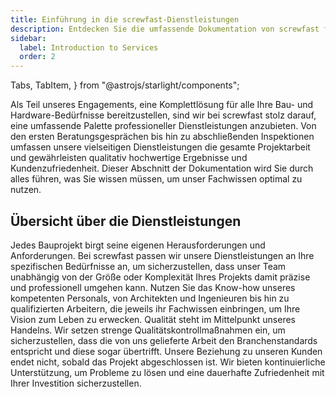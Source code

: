 ```yaml
---
title: Einführung in die screwfast-Dienstleistungen
description: Entdecken Sie die umfassende Dokumentation von screwfast für einen eingehenden Einblick in unsere erstklassigen Werkzeuge und Bauleistungen.
sidebar:
  label: Introduction to Services
  order: 2
---
```


  Tabs,
  TabItem,
} from "@astrojs/starlight/components";

Als Teil unseres Engagements, eine Komplettlösung für alle Ihre Bau- und Hardware-Bedürfnisse bereitzustellen, sind wir bei screwfast stolz darauf, eine umfassende Palette professioneller Dienstleistungen anzubieten. Von den ersten Beratungsgesprächen bis hin zu abschließenden Inspektionen umfassen unsere vielseitigen Dienstleistungen die gesamte Projektarbeit und gewährleisten qualitativ hochwertige Ergebnisse und Kundenzufriedenheit. Dieser Abschnitt der Dokumentation wird Sie durch alles führen, was Sie wissen müssen, um unser Fachwissen optimal zu nutzen.

## Übersicht über die Dienstleistungen

<Tabs>
  <TabItem label="Maßgeschneiderte Lösungen">
    Jedes Bauprojekt birgt seine eigenen Herausforderungen und Anforderungen. Bei screwfast passen wir unsere Dienstleistungen an Ihre spezifischen Bedürfnisse an, um sicherzustellen, dass unser Team unabhängig von der Größe oder Komplexität Ihres Projekts damit präzise und professionell umgehen kann.
  </TabItem>
  <TabItem label="Experten-Team">
    Nutzen Sie das Know-how unseres kompetenten Personals, von Architekten und Ingenieuren bis hin zu qualifizierten Arbeitern, die jeweils ihr Fachwissen einbringen, um Ihre Vision zum Leben zu erwecken.
  </TabItem>
   <TabItem label="Qualitätsverpflichtung">
    Qualität steht im Mittelpunkt unseres Handelns. Wir setzen strenge Qualitätskontrollmaßnahmen ein, um sicherzustellen, dass die von uns gelieferte Arbeit den Branchenstandards entspricht und diese sogar übertrifft.
  </TabItem>
   <TabItem label="Laufende Unterstützung">
    Unsere Beziehung zu unseren Kunden endet nicht, sobald das Projekt abgeschlossen ist. Wir bieten kontinuierliche Unterstützung, um Probleme zu lösen und eine dauerhafte Zufriedenheit mit Ihrer Investition sicherzustellen.
  </TabItem>
</Tabs>
